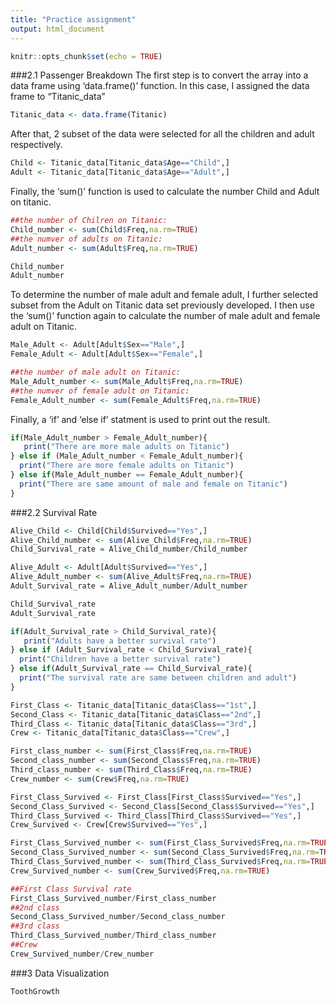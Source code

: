 ```yaml
---
title: "Practice assignment"
output: html_document
---
```


```r
knitr::opts_chunk$set(echo = TRUE)
```


###2.1 Passenger Breakdown
The first step is to convert the array into a data frame using 'data.frame()' function. In this case, I assigned the data frame to "Titanic_data"
```r
Titanic_data <- data.frame(Titanic)

```

After that, 2 subset of the data were selected for all the children and adult respectively.
```r
Child <- Titanic_data[Titanic_data$Age=="Child",]
Adult <- Titanic_data[Titanic_data$Age=="Adult",]
```

Finally, the 'sum()' function is used to calculate the number Child and Adult on titanic.
```r
##the number of Chilren on Titanic:
Child_number <- sum(Child$Freq,na.rm=TRUE)
##the numver of adults on Titanic:
Adult_number <- sum(Adult$Freq,na.rm=TRUE)

Child_number
Adult_number
```

To determine the number of male adult and female adult, I further selected subset from the Adult on Titanic data set previously developed. I then use the 'sum()' function again to calculate the number of male adult and female adult on Titanic.
```r
Male_Adult <- Adult[Adult$Sex=="Male",]
Female_Adult <- Adult[Adult$Sex=="Female",]

##the number of male adult on Titanic:
Male_Adult_number <- sum(Male_Adult$Freq,na.rm=TRUE)
##the numver of female adult on Titanic:
Female_Adult_number <- sum(Female_Adult$Freq,na.rm=TRUE)
```


Finally, a 'if' and 'else if' statment is used to print out the result.
```r
if(Male_Adult_number > Female_Adult_number){
   print("There are more male adults on Titanic")
} else if (Male_Adult_number < Female_Adult_number){
  print("There are more female adults on Titanic")
} else if(Male_Adult_number == Female_Adult_number){
  print("There are same amount of male and female on Titanic")
}
```


###2.2 Survival Rate
```r
Alive_Child <- Child[Child$Survived=="Yes",]
Alive_Child_number <- sum(Alive_Child$Freq,na.rm=TRUE)
Child_Survival_rate = Alive_Child_number/Child_number

Alive_Adult <- Adult[Adult$Survived=="Yes",]
Alive_Adult_number <- sum(Alive_Adult$Freq,na.rm=TRUE)
Adult_Survival_rate = Alive_Adult_number/Adult_number

Child_Survival_rate
Adult_Survival_rate
```

```r
if(Adult_Survival_rate > Child_Survival_rate){
   print("Adults have a better survival rate")
} else if (Adult_Survival_rate < Child_Survival_rate){
  print("Children have a better survival rate")
} else if(Adult_Survival_rate == Child_Survival_rate){
  print("The survival rate are same between children and adult")
}
```


```r
First_Class <- Titanic_data[Titanic_data$Class=="1st",]
Second_Class <- Titanic_data[Titanic_data$Class=="2nd",]
Third_Class <- Titanic_data[Titanic_data$Class=="3rd",]
Crew <- Titanic_data[Titanic_data$Class=="Crew",]

First_class_number <- sum(First_Class$Freq,na.rm=TRUE)
Second_class_number <- sum(Second_Class$Freq,na.rm=TRUE)
Third_class_number <- sum(Third_Class$Freq,na.rm=TRUE)
Crew_number <- sum(Crew$Freq,na.rm=TRUE)

First_Class_Survived <- First_Class[First_Class$Survived=="Yes",]
Second_Class_Survived <- Second_Class[Second_Class$Survived=="Yes",]
Third_Class_Survived <- Third_Class[Third_Class$Survived=="Yes",]
Crew_Survived <- Crew[Crew$Survived=="Yes",]

First_Class_Survived_number <- sum(First_Class_Survived$Freq,na.rm=TRUE)
Second_Class_Survived_number <- sum(Second_Class_Survived$Freq,na.rm=TRUE)
Third_Class_Survived_number <- sum(Third_Class_Survived$Freq,na.rm=TRUE)
Crew_Survived_number <- sum(Crew_Survived$Freq,na.rm=TRUE)

##First Class Survival rate
First_Class_Survived_number/First_class_number
##2nd class
Second_Class_Survived_number/Second_class_number
##3rd class
Third_Class_Survived_number/Third_class_number
##Crew
Crew_Survived_number/Crew_number
```

###3 Data Visualization
```r
ToothGrowth
```